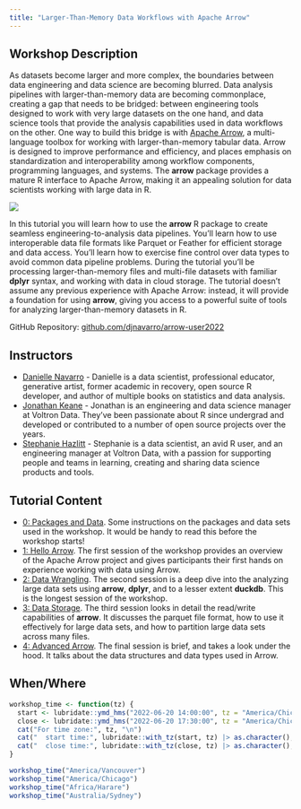 ```yaml
---
title: "Larger-Than-Memory Data Workflows with Apache Arrow"
---
```


## Workshop Description

As datasets become larger and more complex, the boundaries between data engineering and data science are becoming blurred. Data analysis pipelines with larger-than-memory data are becoming commonplace, creating a gap that needs to be bridged: between engineering tools designed to work with very large datasets on the one hand, and data science tools that provide the analysis capabilities used in data workflows on the other. One way to build this bridge is with [Apache Arrow](https://arrow.apache.org/), a multi-language toolbox for working with larger-than-memory tabular data. Arrow is designed to improve performance and efficiency, and places emphasis on standardization and interoperability among workflow components, programming languages, and systems. The **arrow** package provides a mature R interface to Apache Arrow, making it an appealing solution for data scientists working with large data in R.

::: {.column-margin}
![](img/arrow-hex-dark.png)
:::

In this tutorial you will learn how to use the **arrow** R package to create seamless engineering-to-analysis data pipelines. You’ll learn how to use interoperable data file formats like Parquet or Feather for efficient storage and data access. You’ll learn how to exercise fine control over data types to avoid common data pipeline problems. During the tutorial you’ll be processing larger-than-memory files and multi-file datasets with familiar **dplyr** syntax, and working with data in cloud storage. The tutorial doesn’t assume any previous experience with Apache Arrow: instead, it will provide a foundation for using **arrow**, giving you access to a powerful suite of tools for analyzing larger-than-memory datasets in R.

GitHub Repository: [github.com/djnavarro/arrow-user2022](https://github.com/djnavarro/arrow-user2022)

## Instructors 

- [Danielle Navarro](https://djnavarro.net/) - Danielle is a data scientist, professional educator, generative artist, former academic in recovery, open source R developer, and author of multiple books on statistics and data analysis. 
- [Jonathan Keane](https://jonkeane.com/) - Jonathan is an engineering and data science manager at Voltron Data. They've been passionate about R since undergrad and developed or contributed to a number of open source projects over the years.
- [Stephanie Hazlitt](https://twitter.com/stephhazlitt) - Stephanie is a data scientist, an avid R user, and an engineering manager at Voltron Data, with a passion for supporting people and teams in learning, creating and sharing data science products and tools.

## Tutorial Content

- [0: Packages and Data](packages-and-data.html). Some instructions on the packages and data sets used in the workshop. It would be handy to read this before the workshop starts!
- [1: Hello Arrow](hello-arrow.html). The first session of the workshop provides an overview of the Apache Arrow project and gives participants their first hands on experience working with data using Arrow. 
- [2: Data Wrangling](data-wrangling.html). The second session is a deep dive into the analyzing large data sets using **arrow**, **dplyr**, and to a lesser extent **duckdb**. This is the longest session of the workshop.
- [3: Data Storage](data-storage.html). The third session looks in detail the read/write capabilities of **arrow**. It discusses the parquet file format, how to use it effectively for large data sets, and how to partition large data sets across many files.
- [4: Advanced Arrow](advanced.html). The final session is brief, and takes a look under the hood. It talks about the data structures and data types used in Arrow.

## When/Where

```r
workshop_time <- function(tz) {
  start <- lubridate::ymd_hms("2022-06-20 14:00:00", tz = "America/Chicago")
  close <- lubridate::ymd_hms("2022-06-20 17:30:00", tz = "America/Chicago")
  cat("For time zone:", tz, "\n")
  cat("  start time:", lubridate::with_tz(start, tz) |> as.character(), "\n")
  cat("  close time:", lubridate::with_tz(close, tz) |> as.character(), "\n")
}

workshop_time("America/Vancouver")
workshop_time("America/Chicago")
workshop_time("Africa/Harare")
workshop_time("Australia/Sydney")
```
